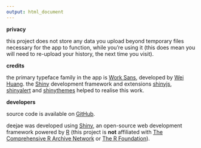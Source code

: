 ```yaml
---
output: html_document
---
```


**privacy**

this project does not store any data you upload beyond temporary files necessary for the app to function, while you're using it (this does mean you will need to re-upload your history, the next time you visit). 

**credits**

the primary typeface family in the app is [Work Sans](https://github.com/weiweihuanghuang/Work-Sans), developed by [Wei Huang](https://twitter.com/w__h_). the [Shiny](https://cran.r-project.org/web/packages/shiny/index.html) development framework and extensions [shinyjs](https://cran.r-project.org/web/packages/shinyjs/index.html), [shinyalert](https://cran.r-project.org/web/packages/shinyalert/index.html) and [shinythemes](http://rstudio.github.io/shinythemes/) helped to realise this work.

**developers**

source code is available on [GitHub](https://github.com/ewenme/deejae).

deejae was developed using [Shiny](https://cran.r-project.org/web/packages/shiny/index.html), an open-source web development framework powered by [R](https://www.r-project.org/) (this project is **not** affiliated with [The Comprehensive R Archive Network](https://cran.r-project.org/) or [The R Foundation](https://www.r-project.org/)). 

